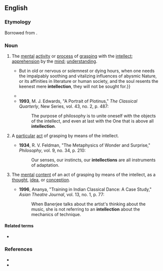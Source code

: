 ==English==

===Etymology===
{{root|en|ine-pro|*leǵ-}}
Borrowed from {{bor|en|la|intellectio|intellectiō, intellectiōnem}}.

===Noun===
{{en-noun|~}}

# {{lb|en|uncountable}} The [[mental]] [[activity]] or [[process]] of [[grasp]]ing with the [[intellect]]; [[apprehension]] by the [[mind]]; [[understanding]].
#* {{quote-book|en|year=1892|chapter=Notes Left Over: Emerson's Books|title=Complete Prose Works|author=Walt Whitman|authorlink=Walt Whitman|url=https://www.gutenberg.org/files/8813/8813-h/8813-h.htm|passage=These books will fill, and well fill, certain stretches of life {{...|, certain stages of development—are, (like the tenets or theology the author of them preach'd when a young man,) unspeakably serviceable and precious as a stage.}} But in old or nervous or solemnest or dying hours, when one needs the impalpably soothing and vitalizing influences of abysmic Nature, or its affinities in literature or human society, and the soul resents the keenest mere '''intellection''', they will not be sought for.}}
#* {{RQ:Beckett Watt|text=None of Mr. Knott's gestures could be called characteristic, unless perhaps that which consisted in the simultaneous obturation of the facial cavities, the thumbs in the mouth, the forefingers in the ears, the little fingers in the nostrils, the third fingers in the eyes and the second fingers, free in a crisis to promote '''intellection''', laid along the temples.}}
#* '''1993''', M. J. Edwards, "A Portrait of Plotinus," ''The Classical Quarterly'', New Series, vol. 43, no. 2, p. 487:
#*: The purpose of philosophy is to unite oneself with the objects of the intellect, and even at last with the One that is above all '''intellection'''.
# {{lb|en|countable}} A [[particular]] [[act]] of grasping by means of the intellect.
#* '''1934''', R. V. Feldman, "The Metaphysics of Wonder and Surprise," ''Philosophy'', vol. 9, no. 34, p. 210:
#*: Our senses, our instincts, our '''intellections''' are all instruments of adaptation.
# {{lb|en|countable}} The [[mental]] [[content]] of an act of grasping by means of the intellect, as a [[thought]], [[idea]], or [[conception]].
#* '''1996''', Ananya, "Training in Indian Classical Dance: A Case Study," ''Asian Theatre Journal'', vol. 13, no. 1, p. 77:
#*: When Banerjee talks about the artist's thinking about the music, she is not referring to an '''intellection''' about the mechanics of technique.

====Related terms====
* {{l|en|intellect}}

===References===
* {{R:Lexico}}
* {{R:OneLook}}